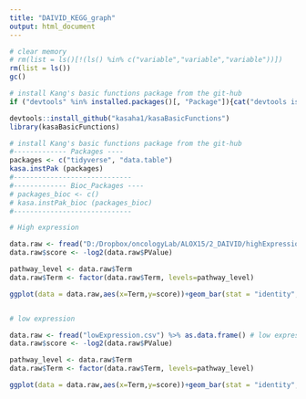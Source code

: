 ```yaml
---
title: "DAIVID_KEGG_graph"
output: html_document
---
```


```r
# clear memory
# rm(list = ls()[!(ls() %in% c("variable","variable","variable"))])
rm(list = ls())
gc()

# install Kang's basic functions package from the git-hub
if ("devtools" %in% installed.packages()[, "Package"]){cat("devtools is installed")}else(install.packages("devtools"))

devtools::install_github("kasaha1/kasaBasicFunctions")
library(kasaBasicFunctions)

# install Kang's basic functions package from the git-hub
#------------- Packages ----
packages <- c("tidyverse", "data.table")
kasa.instPak (packages)
#-----------------------------
#------------- Bioc_Packages ----
# packages_bioc <- c()
# kasa.instPak_bioc (packages_bioc)
#-----------------------------

# High expression

data.raw <- fread("D:/Dropbox/oncologyLab/ALOX15/2_DAIVID/highExpression.txt") %>% as.data.frame() # high expression file
data.raw$score <- -log2(data.raw$PValue)

pathway_level <- data.raw$Term
data.raw$Term <- factor(data.raw$Term, levels=pathway_level)

ggplot(data = data.raw,aes(x=Term,y=score))+geom_bar(stat = "identity",aes(fill =  data.raw$Count)) + theme(axis.text.x = element_text(angle = 90, hjust = 1))+scale_fill_gradient2(high=c("#FF4040"), guide = "colourbar")+geom_hline(yintercept = -log2(0.05),linetype="dashed", color = c("#EEAD0E"))


# low expression

data.raw <- fread("lowExpression.csv") %>% as.data.frame() # low expression file
data.raw$score <- -log2(data.raw$PValue)

pathway_level <- data.raw$Term
data.raw$Term <- factor(data.raw$Term, levels=pathway_level)

ggplot(data = data.raw,aes(x=Term,y=score))+geom_bar(stat = "identity",aes(fill =  data.raw$Count)) + theme(axis.text.x = element_text(angle = 90, hjust = 1))+scale_fill_gradient2(high=c("#1E90FF"), guide = "colourbar")+geom_hline(yintercept = -log2(0.05),linetype="dashed", color = c("#EEAD0E"))
```

